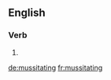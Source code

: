 ==English==

===Verb===
{{head|en}}

# {{present participle of|mussitate|lang=en}}

[[de:mussitating]]
[[fr:mussitating]]